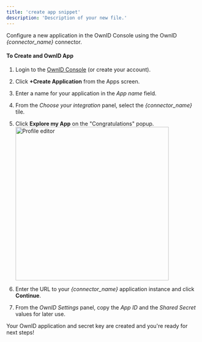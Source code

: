 ```yaml
---
title: 'create app snippet'
description: 'Description of your new file.'
---
```

Configure a new application in the OwnID Console using the OwnID _{connector_name}_ connector.

#### To Create and OwnID App

1. Login to the [OwnID Console](https://console.ownid.com) (or create your account). 
2. Click **+Create Application** from the Apps screen.
3. Enter a name for your application in the _App name_ field. 
4. From the _Choose your integration_ panel, select the _{connector_name}_ tile. 
1. Click **Explore my App** on the "Congratulations" popup. <img
    src="/images/okta/oi_app_ready.png"
    width="400"
    alt="Profile editor"
/>

1. Enter the URL to your _{connector_name}_ application instance and click **Continue**.
5. From the _OwnID Settings_ panel, copy the _App ID_ and the _Shared Secret_ values for later use.

<Check>Your OwnID application and secret key are created and you're ready for next steps!</Check>


